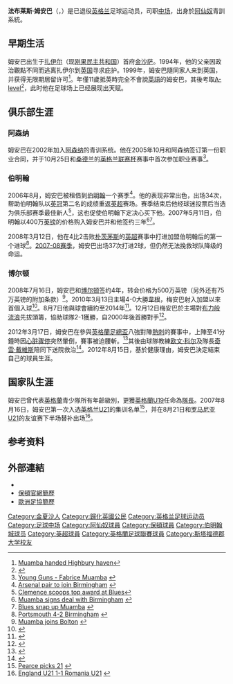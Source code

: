 {{noteta|G1=足球|G2=英超
|T=zh-hans:法布莱斯·姆安巴;zh-hk:法布萊斯·梅安巴;zh-tw:法布萊斯·姆安巴;
|1=zh-hans:法布莱斯·姆安巴;zh-hk:法布萊斯·梅安巴;zh-tw:法布萊斯·姆安巴;
|2=zh-hans:姆安巴;zh-hk:梅安巴;zh-tw:姆安巴;
}}
{{Football player infobox
| name = 法布莱斯·姆安巴<br />Fabrice Muamba 
| image = FabriceMuamba cropped.jpg
| image_size = 200
| fullname = Fabrice Ndala Muamba<ref name="Hugman2010-11 298">{{Cite book |editor-first=Barry J. |editor-last=Hugman |title=The PFA Footballers' Who's Who 2010–11 |year=2010 |publisher=Mainstream |isbn=9781845966010 |page=298 }}</ref>
| birth_date = {{Birth date and age|1988|4|6|df=y}}<ref name="Hugman2010-11 298"/>
| birth_place = [[扎伊尔共和国|扎伊尔]][[金沙萨|金沙萨]]
| height = {{height|ft=6|in=2}}<ref>{{cite web |url=http://www.bwfc.co.uk/page/FirstTeamProfilesDetail/0,,1004~35640,00.html |archiveurl=https://web.archive.org/web/20120615010338/http://www.bwfc.co.uk/page/FirstTeamProfilesDetail/0,,1004~35640,00.html |title=First-Team Profiles: Fabrice Muamba |publisher=Bolton Wanderers F.C |archivedate=15 June 2012}}</ref>
|         currentclub = 
|          clubnumber = 
|            position = [[中场|防守中場]]
| youthyears1 = 2002–2005
| youthclubs1 = [[阿森纳足球俱乐部|阿森纳]]
| years1 = 2005–2007
| clubs1 = [[阿森纳足球俱乐部|阿森纳]]
| caps1 = 0
| goals1 = 0
| years2 = 2006–2007
| clubs2 = → [[伯明翰足球會|伯明翰]]
| caps2 = 34
| goals2 = 0
| years3 = 2007–2008
| clubs3 = [[伯明翰足球會|伯明翰]]
| caps3 = 37
| goals3 = 2
| years4 = 2008–2012
| clubs4 = [[博尔顿足球俱乐部|博尔顿]]
| caps4 = 130
| goals4 = 3
| totalcaps = 201
| totalgoals = 5
| nationalyears1 = 2002–2003
| nationalteam1 = [[英格蘭16歲以下足球代表隊|英格蘭U16]]
| nationalcaps1 = 7
| nationalgoals1 = 0
| nationalyears2 = 2004–2005
| nationalteam2 = [[英格蘭17歲以下足球代表隊|英格蘭U17]]
| nationalcaps2 = 7
| nationalgoals2 = 0
| nationalyears3 = 2005–2006
| nationalteam3 = [[英格蘭18歲以下足球代表隊|英格蘭U18]]
| nationalcaps3 = 2
| nationalgoals3 = 0
| nationalyears4 = 2006–2007
| nationalteam4 = [[英格蘭19歲以下足球代表隊|英格蘭U19]]
| nationalcaps4 = 8
| nationalgoals4 = 0
| nationalyears5 = 2007–2011
| nationalteam5 = [[英格蘭21歲以下足球代表隊|英格蘭U21]]
| nationalcaps5 = 33
| nationalgoals5 = 0
|            pcupdate = 2012年5月30日
|            ntupdate = 2011年6月20日 (五) 02:36 (UTC)
}}
'''法布莱斯·姆安巴'''（{{lang-en|'''Fabrice Muamba'''}}，{{bd|1988年|4月6日|catIdx=Muamba,Fabrice}}）是已退役[[英格兰|英格兰]]足球运动员，司职[[中场|中场]]，出身於[[阿森纳足球俱乐部|阿仙奴]]青訓系統。

==早期生活==
姆安巴出生于[[扎伊尔共和国|扎伊尔]]（现[[刚果民主共和国|刚果民主共和国]]）首府[[金沙萨|金沙萨]]。1994年，他的父亲因政治觀點不同而逃离扎伊尔到[[英国|英国]]寻求庇护。1999年，姆安巴隨同家人来到英国，并获得无限期居留许可<ref>[http://www.timesonline.co.uk/tol/sport/football/article416364.ece Muamba handed Highbury haven]{{en}}</ref>。年僅11歲抵英時完全不會說[[英語|英語]]的姆安巴，其後考取[[英國普通教育高級程度證書|A-level]]<ref>{{cite news |language=en |url=http://www.sundaymercury.net/midlands-sport/tm_method=full&objectid=18950600&siteid=50002-name_page.html |title=University challenged |publisher=''sundaymercury.net'' |date=2007-04-22 |accessdate=2009-12-25 |archive-date=2012-07-22 |archive-url=https://web.archive.org/web/20120722051921/http://www.sundaymercury.net/midlands-sport/tm_method%3Dfull%26objectid%3D18950600%26siteid%3D50002-name_page.html |dead-url=no }}</ref>，此时他在足球场上已经展现出天赋。

==俱乐部生涯==
===阿森纳===
姆安巴在2002年加入[[阿森纳足球俱乐部|阿森纳]]的青训系统。他在2005年10月和阿森纳签订第一份职业合同，并于10月25日和[[桑德兰足球俱乐部|桑德兰]]的[[英格兰联赛杯|英格兰联赛杯]]赛事中首次参加职业赛事<ref>[http://www.arsenal.com/article.asp?thisNav=&article=354665 Young Guns - Fabrice Muamba] {{Wayback|url=http://www.arsenal.com/article.asp?thisNav=&article=354665 |date=20150402095255 }}{{en}}</ref>。

===伯明翰===
2006年8月，姆安巴被租借到[[伯明翰足球俱乐部|伯明翰]]一个赛季<ref>[http://news.bbc.co.uk/sport1/hi/football/teams/b/birmingham_city/5221880.stm Arsenal pair to join Birmingham] {{Wayback|url=http://news.bbc.co.uk/sport1/hi/football/teams/b/birmingham_city/5221880.stm |date=20210307034602 }}{{en}}</ref>。他的表现非常出色，出场34次，帮助伯明翰队以[[英格兰足球冠军联赛|英冠]]第二名的成绩重返[[英超|英超]]赛场。赛季结束后他经球迷投票后当选为俱乐部赛季最佳新人<ref>[http://icbirmingham.icnetwork.co.uk/mail/blues/news/tm_method=full%26objectid=19037550%26siteid=50002-name_page.html Clemence scoops top award at Blues]{{en}}</ref>，这也促使伯明翰下定决心买下他。2007年5月11日，伯明翰以400万[[英镑|英镑]]的价格购入姆安巴并和他签约三年<ref>[http://news.bbc.co.uk/sport1/hi/football/teams/b/birmingham_city/6647977.stm Muamba signs deal with Birmingham] {{Wayback|url=http://news.bbc.co.uk/sport1/hi/football/teams/b/birmingham_city/6647977.stm |date=20070521092435 }}{{en}}</ref><ref>[http://www.blues.premiumtv.co.uk/page/News/NewsDetail/0,,10412~1024011,00.html Blues snap up Muamba] {{webarchive|url=https://web.archive.org/web/20070612232704/http://www.blues.premiumtv.co.uk/page/News/NewsDetail/0%2C%2C10412~1024011%2C00.html |date=2007-06-12 }}{{en}}</ref>。

2008年3月12日，他在4比2击败[[朴茨茅斯足球俱乐部|朴茨茅斯]]的[[英超|英超]]赛事中打进加盟伯明翰后的第一个进球<ref>[http://news.bbc.co.uk/sport1/hi/football/eng_prem/7284942.stm Portsmouth 4-2 Birmingham] {{Wayback|url=http://news.bbc.co.uk/sport1/hi/football/eng_prem/7284942.stm |date=20080720080119 }}{{en}}</ref>。[[2007年至2008年英格兰足球超级联赛|2007-08赛季]]，姆安巴出场37次打进2球，但仍然无法挽救球队降级的命运。

===博尔顿===
2008年7月16日，姆安巴和[[博尔顿足球俱乐部|博尔顿]]签约4年，转会价格为500万英镑（另外还有75万英镑的附加条款）<ref>[http://www.blues.premiumtv.co.uk/page/News/NewsDetail/0,,10412~1329192,00.html Muamba joins Bolton] {{webarchive|url=https://web.archive.org/web/20090125122111/http://www.blues.premiumtv.co.uk/page/News/NewsDetail/0%2C%2C10412~1329192%2C00.html |date=2009-01-25 }}{{en}}</ref>。2010年3月13日主場4-0大勝[[威根竞技足球俱乐部|韋根]]，梅安巴射入加盟以來首個入球<ref>{{cite news |language=en |url=http://news.bbc.co.uk/sport2/hi/football/eng_prem/8559619.stm |title=Bolton 4-0 Wigan |publisher=''[[BBC_Sport|BBC Sport]]'' |date=2010-03-13 |accessdate=2010-12-13 |archive-date=2019-10-05 |archive-url=https://web.archive.org/web/20191005021945/http://news.bbc.co.uk/sport2/hi/football/eng_prem/8559619.stm |dead-url=no }}</ref>。8月7日他與球會續約至2014年<ref>{{cite news |language=en |url=http://www.ontheminute.com/news/news.php?news=24621 |title=Muamba signs new Bolton deal |publisher=''ontheminute.com'' |date=2010-08-07 |accessdate=2010-12-13 |archive-date=2012-03-03 |archive-url=https://web.archive.org/web/20120303043613/http://www.ontheminute.com/news/news.php?news=24621 |dead-url=no }}</ref>。12月12日梅安巴於主場對[[布莱克本流浪者足球俱乐部|布力般流浪]]先拔頭籌，協助球隊2-1獲勝，自2000年後首勝對手<ref>{{cite news |language=en |url=http://news.bbc.co.uk/sport2/hi/football/eng_prem/9268433.stm |title=Bolton 2-1 Blackburn |publisher=''[[BBC_Sport|BBC Sport]]'' |date=2010-12-12 |accessdate=2010-12-13 |archive-date=2019-09-27 |archive-url=https://web.archive.org/web/20190927002945/http://news.bbc.co.uk/sport2/hi/football/eng_prem/9268433.stm |dead-url=no }}</ref>。

2012年3月17日，姆安巴在參與[[英格蘭足總盃|英格蘭足總盃]]八強對陣[[熱刺|熱刺]]的賽事中，上陣至41分鐘時因[[心脏骤停|心脏骤停]]突然暈倒，賽事被迫腰斬。<ref name="ESPN-abandoned">{{cite news|language=en|title=Tottenham match abandoned|url=http://soccernet.espn.go.com/news/story/_/id/1036898/tottenham-v-bolton-fa-cup-match-abandoned?cc=5739|accessdate=17 March 2012|publisher=ESPN Soccernet|date=17 March 2012|archive-date=2012-07-22|archive-url=https://www.webcitation.org/69L0zWb1q?url=http://soccernet.espn.go.com/news/story/_/id/1036898/tottenham-v-bolton-fa-cup-match-abandoned?cc=5739|dead-url=no}}</ref>其後由球隊教練[[欧文·科尔|欧文·科尔]]及隊長[[奇雲·戴維斯|奇雲·戴維斯]]陪同下送院救治<ref name="Collapse_BBC">{{cite web |language=en |url=http://www.bbc.co.uk/sport/0/football/17417973 |title=BBC Sport - Fabrice Muamba 'critical' after collapse in Spurs-Bolton match |work=bbc.co.uk |date=17 March 2012 |quote=Bolton Wanderers can confirm that Fabrice Muamba has been admitted to The Heart Attack Centre at The London Chest Hospital where he is in a critically ill condition in intensive care,' said a joint statement from Bolton and the hospital released at 2130 GMT on Saturday. |accessdate=17 March 2012 |archive-date=2015-08-12 |archive-url=https://web.archive.org/web/20150812081627/http://www.bbc.co.uk/sport/0/football/17417973 |dead-url=no }}</ref>。2012年8月15日，基於健康理由，姆安巴決定結束自己的球員生涯。

==国家队生涯==
姆安巴曾代表[[英格蘭|英格蘭]]青少隊所有年齡級別，更獲[[英格蘭19歲以下足球代表隊|英格蘭U19]]任命為[[隊長_(足球)|隊長]]。2007年8月16日，姆安巴第一次入选[[英格兰21岁以下足球代表队|英格兰U21]]的集训名单<ref>[http://www.thefa.com/England/U21s/NewsAndFeatures/Postings/2007/08/EngU21s_squadvRomania.htm Pearce picks 21] {{Wayback|url=http://www.thefa.com/England/U21s/NewsAndFeatures/Postings/2007/08/EngU21s_squadvRomania.htm |date=20090125231621 }}{{en}}</ref>，并在8月21日和[[罗马尼亚21岁以下国家足球队|罗马尼亚U21]]的友谊赛下半场替补出场<ref>[http://news.bbc.co.uk/sport1/hi/football/internationals/6956354.stm England U21 1-1 Romania U21] {{Wayback|url=http://news.bbc.co.uk/sport1/hi/football/internationals/6956354.stm |date=20071015172823 }}{{en}}</ref>。

==参考资料==
{{reflist}}

==外部連結==
* {{soccerbase|41528|法布莱斯·姆安巴}}
* [https://web.archive.org/web/20091231044533/http://www.bwfc.co.uk/page/ProfilesDetail/0,,1004~35640,00.html 保頓官網簡歷]
* [http://www.uefa.com/competitions/under21/players/player=98931/index.html 歐洲足協簡歷] {{Wayback|url=http://www.uefa.com/competitions/under21/players/player=98931/index.html |date=20090917103122 }}

{{2009年歐洲U21足球錦標賽英格蘭U21參賽名單}}
{{2011年歐洲U21足球錦標賽英格蘭U21參賽名單}}

{{DEFAULTSORT:Muamba, Fabrice}}
[[Category:金夏沙人|Category:金夏沙人]]
[[Category:歸化英國公民|Category:歸化英國公民]]
[[Category:英格兰足球运动员|Category:英格兰足球运动员]]
[[Category:足球中场|Category:足球中场]]
[[Category:阿仙奴球員|Category:阿仙奴球員]]
[[Category:保頓球員|Category:保頓球員]]
[[Category:伯明翰城球员|Category:伯明翰城球员]]
[[Category:英超球員|Category:英超球員]]
[[Category:英格蘭足球聯賽球員|Category:英格蘭足球聯賽球員]]
[[Category:斯塔福德郡大学校友|Category:斯塔福德郡大学校友]]